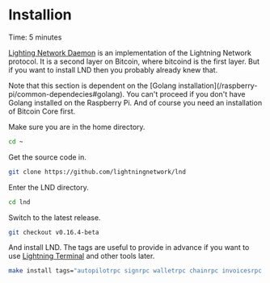 
# Installion

<Callout emoji="&#x2139;">
        Time: 5 minutes
</Callout>

[Lighting Network Daemon](https://github.com/lightningnetwork/lnd#lightning-network-daemon) is an implementation of the Lightning Network protocol. It is a second layer on Bitcoin, where bitcoind is the first layer. But if you want to install LND then you probably already knew that.

<Callout emoji="&#x2139;">
        Note that this section is dependent on the [Golang installation](/raspberry-pi/common-dependecies#golang). You can't proceed if you don't have Golang installed on the Raspberry Pi. And of course you need an installation of Bitcoin Core first.
</Callout>

Make sure you are in the home directory.

```bash
cd ~ 
```

Get the source code in.

```bash
git clone https://github.com/lightningnetwork/lnd
```

Enter the LND directory.

```bash
cd lnd
```

Switch to the latest release.

```bash
git checkout v0.16.4-beta
```

And install LND. The tags are useful to provide in advance if you want to use [Lightning Terminal](/lightning-extensions/lightning-terminal) and other tools later.

```bash
make install tags="autopilotrpc signrpc walletrpc chainrpc invoicesrpc routerrpc watchtowerrpc monitoring peersrpc"
```

